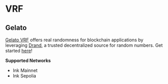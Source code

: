 # VRF

## Gelato

[Gelato VRF](https://docs.gelato.network/web3-services/vrf/understanding-vrf) offers real randomness for blockchain applications by leveraging [Drand](https://drand.love/), a trusted decentralized source for random numbers. Get started [here](https://www.youtube.com/watch?v=2OzH8f3_Q9s)!

**Supported Networks**
- Ink Mainnet
- Ink Sepolia
